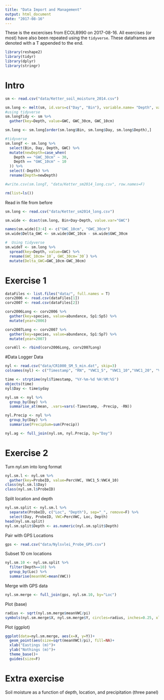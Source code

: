 ```yaml
---
title: "Data Import and Management"
output: html_document
date: "2017-08-16"
---
```


These is the excercises from ECOL8990 on 2017-08-16. All exercises (or most) have also been repeated using the `tidyverse`. These dataframes are denoted with a T appended to the end.

```r
library(reshape2)
library(tidyr)
library(dplyr)
library(stringr)
```

# Intro

```r
sm <- read.csv("data/Ketter_soil_moisture_2014.csv")

sm.long <- melt(sm, id.vars=c("Day", "Bin"), variable.name= "Depth", value.name= "GWC")
#using tidyverse
sm.longTidy <- sm %>%
  gather(key=Depth, value=GWC, GWC_30cm, GWC_10cm)

sm.long <- sm.long[order(sm.long$Bin, sm.long$Day, sm.long$Depth),]

#tidyverse
sm.longT <- sm.long %>%
  select(Bin, Day, Depth, GWC) %>%
  mutate(newDepth=case_when(
    Depth == "GWC_30cm" ~ 30,
    Depth == "GWC_10cm" ~ 10
  )) %>%
  select(-Depth) %>%
  rename(Depth=newDepth)

#write.csv(sm.longT, "data/Ketter_sm2014_long.csv", row.names=F)

```

```r
rm(list=ls())
```

Read in file from before

```r
sm.long <- read.csv("data/Ketter_sm2014_long.csv")
```

```r
sm.wide <- dcast(sm.long, Bin+Day~Depth, value.var="GWC")

names(sm.wide)[3:4] <- c("GWC_10cm", "GWC_30cm")
sm.wide$Delta_GWC <- sm.wide$GWC_10cm - sm.wide$GWC_30cm

#  Using tidyverse
sm.wideT <- sm.long %>%
  spread(key=Depth, value=GWC) %>%
  rename(GWC_10cm=`10`, GWC_30cm=`30`) %>%
  mutate(Delta_GWC=GWC_10cm-GWC_30cm)
```

# Exercise 1

```r
dataFiles <- list.files("data/", full.names = T)
corv2006 <- read.csv(dataFiles[1])
corv2007 <- read.csv(dataFiles[2])

corv2006Long <- corv2006 %>%
  gather(key=species, value=abundance, Sp1:Sp5) %>%
  mutate(year=2006)

corv2007Long <- corv2007 %>%
  gather(key=species, value=abundance, Sp1:Sp7) %>%
  mutate(year=2007)

corvAll <- rbind(corv2006Long, corv2007Long)
```

#Data Logger Data

```r
nyl <- read.csv("data/CR1000_SM_5_min.dat", skip=3)
colnames(nyl) <- c("Timestamp", "RN", "VWC1_5", "VWC1_10","VWC1_20", "VWC1_40", "VWC1_70", "VWC2_10", "VWC3_10", "VWC4_10", "Precip")

time <- strptime(nyl$Timestamp, "%Y-%m-%d %H:%M:%S")
objects(time)
nyl$Day <- time$yday

nyl.sm <- nyl %>%
  group_by(Day) %>%
  summarise_at(mean, .vars=vars(-Timestamp, -Precip, -RN)) 

nyl.Precip <- nyl %>%
  group_by(Day) %>%
  summarise(PrecipSum=sum(Precip))

nyl.ag <- full_join(nyl.sm, nyl.Precip, by="Day")
```

# Exercise 2

Turn nyl.sm into long format
```r
nyl.sm.l <- nyl.sm %>%
  gather(key=ProbeID, value=PercVWC, VWC1_5:VWC4_10)
class(nyl.sm.l$Day)
class(nyl.sm.l$ProbeID)
```

Split location and depth
```r
nyl.sm.split <- nyl.sm.l %>%
  separate(ProbeID, c("Loc", "Depth"), sep="_", remove=F) %>%
  select(Day, ProbeID, VWC=PercVWC, Loc, Depth)
head(nyl.sm.split)
nyl.sm.split$Depth <- as.numeric(nyl.sm.split$Depth)
```

Pair with GPS Locations
```r
gps <- read.csv("data/Nylsvlei_Probe_GPS.csv")
```

Subset 10 cm locations
```r
nyl.sm.10 <- nyl.sm.split %>%
  filter(Depth==10) %>%
  group_by(Loc) %>%
  summarise(meanVWC=mean(VWC))
```

Merge with GPS data
```r
nyl.sm.merge <- full_join(gps, nyl.sm.10, by="Loc")
```

Plot (base)
```r
radius <- sqrt(nyl.sm.merge$meanVWC/pi)
symbols(nyl.sm.merge$X, nyl.sm.merge$Y, circles=radius, inches=0.25, xlab="Eastings (m)", ylab="Northings (m)")
```

Plot (ggplot)
```r
ggplot(data=nyl.sm.merge, aes(x=X, y=Y))+
  geom_point(aes(size=sqrt(meanVWC)/pi), fill=NA)+
  xlab("Eastings (m)")+
  ylab("Nothings (m)")+
  theme_base()+
  guides(size=F)
```

# Extra exercise

Soil moisture as a function of depth, location, and precipitation (three panel)
